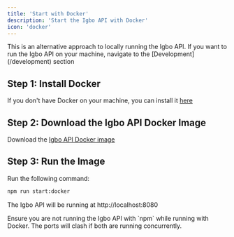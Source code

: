 ```yaml
---
title: 'Start with Docker'
description: 'Start the Igbo API with Docker'
icon: 'docker'
---
```


<Tip>
  This is an alternative approach to locally running the Igbo API. If you want
  to run the Igbo API on your machine, navigate to the
  [Development](/development) section
</Tip>

## Step 1: Install Docker

If you don't have Docker on your machine, you can install it [here](https://docker.com)

## Step 2: Download the Igbo API Docker Image

Download the [Igbo API Docker image](https://hub.docker.com/repository/docker/ijemmao/igbo_api_server/general)

## Step 3: Run the Image

Run the following command:

```bash
npm run start:docker
```

<Check>The Igbo API will be running at http://localhost:8080</Check>

<Warning>
  Ensure you are not running the Igbo API with `npm` while running with Docker.
  The ports will clash if both are running concurrently.
</Warning>
